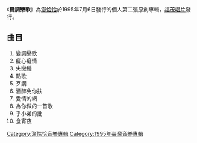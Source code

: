 {{Infobox Album
| Name = 變調戀歌
| Type = 專輯
| Artist = [[澎恰恰|澎恰恰]]
| Cover =  
| Released = 1995年7月6日
| Genre = [[台語流行音樂|台語流行音樂]]
| Label = [[福茂唱片|福茂唱片]]
| Last album = [[還願_(澎恰恰專輯)|還願]]<br />(1993)
| This album = '''變調戀歌'''<br />(1995)
| Next album = [[草地狀元|草地狀元]]<br />(2000)
}}

《'''變調戀歌'''》為[[澎恰恰|澎恰恰]]於1995年7月6日發行的個人第二張原創專輯，[[福茂唱片|福茂唱片]]發行。

== 曲目 ==
#變調戀歌
#癡心癡情
#失戀種
#點歌
#歹講
#酒醉免你扶
#愛情的網
#為你做的一首歌
#乎小弟的批
#食宵夜

[[Category:澎恰恰音樂專輯|Category:澎恰恰音樂專輯]]
[[Category:1995年臺灣音樂專輯|Category:1995年臺灣音樂專輯]]